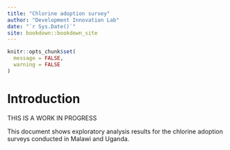 ```yaml
--- 
title: "Chlorine adoption survey"
author: "Development Innovation Lab"
date: "`r Sys.Date()`"
site: bookdown::bookdown_site
---
```


```r
knitr::opts_chunk$set(
  message = FALSE,
  warning = FALSE
)
```

# Introduction

THIS IS A WORK IN PROGRESS

This document shows exploratory analysis results for the chlorine adoption surveys conducted in Malawi and Uganda.